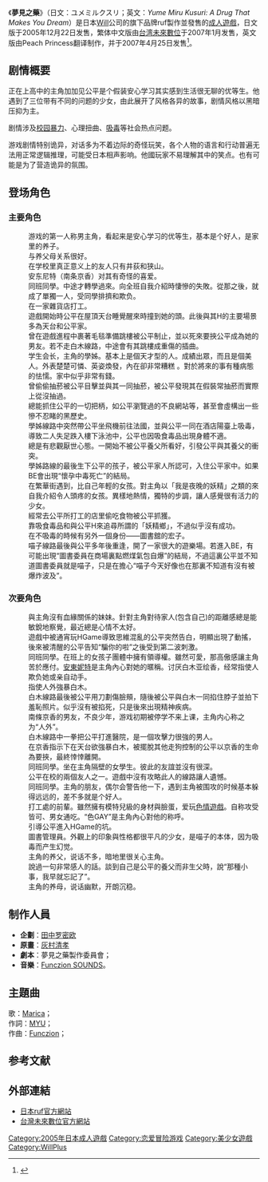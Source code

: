 {{Infobox animanga/Headerofja
|title= 夢見之藥
|image= Yume_Miru_Kusuri.jpg
|size= 280px
|caption= 《梦见之药》英文版封面
|japanese= ユメミルクスリ
|english= Yume Miru Kusuri: A Drug That Makes You Dream
|kana= 
|romaji= Yume Miru Kusuri
|genre= [[恋爱|恋爱]]
}}
{{Infobox animanga/Game
|Title= 夢見之藥
|Genre= [[恋爱冒险|恋爱冒险]]
|Plat= [[Windows_98|Windows 98]]/[[Windows_Me|Me]]/[[Windows_2000|2000]]/[[Windows_XP|XP]]/[[Windows_Vista|Vista]]
|Engine= 
|Dev= [[WillPlus|ruf]]
|Pub= {{flagicon|JPN}}ruf<br>{{flagicon|ROC}}[[未來數位|未來數位]]<br>{{flagicon|USA}}Peach Princess
|Producer= 
|Director= 
|Scenario= [[田中罗密欧|田中罗密欧]]
|CharacterDesign= [[灰村キヨタカ|灰村キヨタカ]]
|Sound= 
|Play= 1
|Date= {{flagicon|JPN}}2005年12月22日<br>{{flagicon|ROC}}2007年1月<br>{{flagicon|USA}}2007年4月25日
|Rating= 18禁
|End= 4
}}
{{Infobox animanga/Footerofja}}

《'''夢見之藥'''》（日文：ユメミルクスリ；英文：''Yume Miru Kusuri: A Drug That Makes You Dream''）是日本[[WillPlus|Will]]公司的旗下品牌ruf製作並發售的[[日本成人遊戲|成人遊戲]]，日文版于2005年12月22日发售，繁体中文版由[[台湾|台湾]][[未來數位|未來數位]]于2007年1月发售，英文版由Peach Princess翻译制作，并于2007年4月25日发售<ref>{{Cite web |url= http://www.gamefaqs.com/pc/930259-yume-miru-kusuri/data |title= Yume Miru Kusuri |author=  |date=  |publisher= [[GameFAQs|GameFAQs]] |language= en |accessdate= 2011-01-28 |quote=  |archive-date= 2016-03-04 |archive-url= https://web.archive.org/web/20160304140912/http://www.gamefaqs.com/pc/930259-yume-miru-kusuri/data |dead-url= no }}</ref>。

==剧情概要==
正在上高中的主角加加见公平是个假装安心学习其实感到生活很无聊的优等生。他遇到了三位带有不同的问题的少女，由此展开了风格各异的故事，剧情风格以黑暗压抑为主。

剧情涉及[[校园暴力|校园暴力]]、心理扭曲、[[吸毒|吸毒]]等社会热点问题。

游戏剧情特别诡异，对话多为不着边际的奇怪玩笑，各个人物的语言和行动普遍无法用正常逻辑推理，可能受日本相声影响。他國玩家不易理解其中的笑点。也有可能是为了营造诡异的氛围。

==登场角色==
===主要角色===
; {{nihongo|加加见公平|加々見公平（かがみ　こうへい）|Kouhei Kagami|[[声優|声優]]：无}}
:游戏的第一人称男主角，看起来是安心学习的优等生，基本是个好人，是家里的养子。
:与养父母关系很好。
:在学校里真正意义上的友人只有井荻和狭山。
:安东尼特（南条京香）对其有奇怪的喜爱。
; {{nihongo|白木亞繪香|白木 あえか（しらき あえか）|Aeka Shiraki|[[声優|声優]]：{{lang|ja|[[柚木かなめ|柚木かなめ]]}}}}
:同班同學。中途才轉學過來。向全班自我介紹時悽慘的失敗。從那之後，就成了單獨一人，受同學排擠和欺负。
:在一家雜貨店打工。
:遊戲開始時公平在屋頂天台睡覺醒來時撞到她的頭。此後與其H的主要場景多為天台和公平家。
:曾在遊戲進程中裹著毛毯準備跳樓被公平制止，並以死來要挾公平成為她的男友。若不走白木線路，中途會有其跳樓成重傷的插曲。
; {{nihongo|桐宮彌津紀|桐宮 弥津紀（きりみや みづき）|Mizuki Kirimiya|声優：[[一色光|一色光]]}}
:学生会长，主角的學姊。基本上是個天才型的人。成績出眾，而且是個美人。外表楚楚可憐、英姿煥發，內在卻非常糟糕 。對於將來的事有種病態的怯懦。家中似乎非常有錢。
:曾偷偷抽菸被公平目擊並與其一同抽菸，被公平發現其在假裝常抽菸而實際上從沒抽過。
:總能抓住公平的一切把柄，如公平瀏覽過的不良網站等，甚至會虛構出一些慘不忍睹的黑歷史。
:學姊線路中突然帶公平坐飛機前往法國，並與公平一同在酒店陽臺上吸毒，導致二人失足跌入樓下泳池中，公平也因吸食毒品出現身體不適。
:總是有悲觀厭世心態。一開始不被公平養父所看好，引發公平與其養父的衝突。
:學姊路線的最後生下公平的孩子，被公平家人所認可，入住公平家中。如果BE會出現“懷孕中毒死亡”的結局。
; {{nihongo|貓精喵子|ケットシー・ねこ子|Kettoshii Nekoko|声優：{{lang|ja|[[茶谷やすら|茶谷やすら]]}}}}
:在繁華街遇到，比自己年輕的女孩。對主角以「我是夜晚的妖精」之類的來自我介紹令人頭疼的女孩。異樣地熱情，獨特的步調，讓人感覺很有活力的少女。
:經常去公平所打工的店里偷吃食物被公平抓獲。
:靠吸食毒品和與公平H來追尋所謂的「妖精鄉」，不過似乎沒有成功。
:在不吸毒的時候有另外一個身份——圖書舘的宏子。
:喵子線路最後與公平多年後重逢，開了一家很大的遊樂場。若進入BE，有可能出現“圖書委員在商場裏點燃煤氣包自爆”的結局，不過這裏公平並不知道圖書委員就是喵子，只是在擔心“喵子今天好像也在那裏不知道有沒有被爆炸波及”。

===次要角色===
; {{nihongo|加加見綾|加々見 綾（かがみ あや）|Kouhei Kagami|声優：{{lang|ja|[[七原ことみ|七原ことみ]]}}}}
:與主角沒有血緣關係的妹妹。針對主角對待家人(包含自己)的距離感總是能敏銳地察覺，最近總是心情不太好。
:遊戲中被通宵玩HGame導致思維混亂的公平突然告白，明顯出現了動搖，後來被清醒的公平告知“騙你的啦”之後受到第二波刺激。
; {{nihongo|南條京香|南条 京香（なんじょう きょうか）|Nanjō Kyōka|声優：[[吉川華生|吉川華生]]}}
:同班同學。在班上的女孩子團體中擁有領導權。雖然可愛，那高傲感讓主角苦於應付。[[瑪麗·安托瓦內特|安東妮特]]是主角內心對她的暱稱。讨厌白木亚绘香，经常指使人欺负她或亲自动手。
:指使人外強暴白木。
:白木線路最後被公平用刀劃傷臉頰，隨後被公平與白木一同掐住脖子並拍下羞恥照片。似乎沒有被掐死，只是後來出現精神疾病。
; {{nihongo|藥师寺概人|薬師寺 概人（やくしじ がいと）|Yakushiji Gaito|}}
:南條京香的男友，不良少年，游戏初期被停学不来上课，主角内心称之为“人外”。
:白木線路中一拳把公平打進醫院，是一個攻擊力很強的男人。
:在京香指示下在天台欲強暴白木，被擺脫其他走狗控制的公平以京香的生命為要挾，最終悻悻離開。
; {{nihongo|狹山美咲|狭山 みさき（さやま みさき）|Sayama Misaki|声優：[[理多|理多]]}}
:同班同學。坐在主角隔壁的女學生。彼此的友誼並沒有很深。
:公平在校的兩個友人之一。遊戲中沒有攻略此人的線路讓人遺憾。
; {{nihongo|井荻刚史|井荻 剛史（いおぎ たけし）|Iogi Takeshi|声優：}}
:同班同學。主角的朋友，偶尔会警告他一下，遇到主角被围攻的时候基本躲得远远的，差不多就是个好人。
; {{nihongo|椿弘文|椿 弘文（つばき ひろふみ）|Tsubaki Hirofumi|声優：[[杉崎和哉|杉崎和哉]]}}
:打工處的前輩。雖然擁有模特兒級的身材與臉蛋，爱玩[[色情遊戲|色情遊戲]]。自称攻受皆可、男女通吃。“色GAY”是主角內心對他的称呼。
:引導公平進入HGame的坑。
; {{nihongo|佐倉井宏子|佐倉井宏子（さくらいひろこ）}}
:圖書管理員。外觀上的印象與性格都很平凡的少女，是喵子的本体，因为吸毒而产生幻觉。
; {{nihongo|父}}
:主角的养父，说话不多，暗地里很关心主角。
:說過一句非常感人的話。談到自己是公平的養父而非生父時，說“那種小事，我早就忘記了”。
; {{nihongo|母}}
:主角的养母，说话幽默，开朗沉稳。

== 制作人員 ==
* '''企劃'''：[[田中罗密欧|田中罗密欧]]
* '''原畫'''：[[灰村清孝|灰村清孝]]
* '''劇本'''：夢見之藥製作委員會；
* '''音樂'''：[[Funczion_SOUNDS|Funczion SOUNDS]]。

== 主題曲 ==
:{{lang|ja|せかいにさよなら}}
;歌：[[Marica|Marica]]；
;作詞：[[MYU|MYU]]；
;作曲：[[Funczion|Funczion]]；

==参考文献==
<div class="references-small">
<references></references>
</div>

==外部連結==
*[https://web.archive.org/web/20100119041609/http://www.ruf-soft.net/yume/yume.html 日本ruf官方網站]{{ja icon}}
*[http://future-digi.com/yume/yume.html 台灣未來數位官方網站] {{Wayback|url=http://future-digi.com/yume/yume.html |date=20210207075552 }}{{zh-tw}}

{{DEFAULTSORT:Yume Miru Kusuri}}
[[Category:2005年日本成人遊戲|Category:2005年日本成人遊戲]]
[[Category:恋爱冒险游戏|Category:恋爱冒险游戏]]
[[Category:美少女遊戲|Category:美少女遊戲]]
[[Category:WillPlus|Category:WillPlus]]